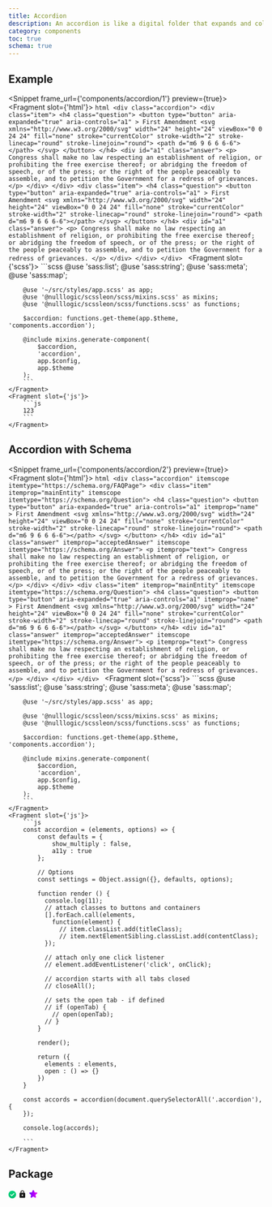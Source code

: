 ```yaml
---
title: Accordion
description: An accordion is like a digital folder that expands and collapses to reveal or hide its contents. It's a nifty tool for organizing information, allowing users to quickly navigate through a website without feeling overwhelmed by a barrage of text. With an accordion, users can easily find what they're looking for, without having to scroll through endless pages of content.
category: components
toc: true
schema: true
---
```


## Example
<Snippet frame_url={'components/accordion/1'} preview={true}>
    <Fragment slot={'html'}>
        ```html
        <div class="accordion">
            <div class="item">
                <h4 class="question">
                    <button
                        type="button"
                        aria-expanded="true"
                        aria-controls="a1"
                    >
                        First Amendment
                        <svg xmlns="http://www.w3.org/2000/svg" width="24" height="24" viewBox="0 0 24 24" fill="none"
                             stroke="currentColor" stroke-width="2" stroke-linecap="round" stroke-linejoin="round">
                            <path d="m6 9 6 6 6-6"></path>
                        </svg>
                    </button>
                </h4>
                <div id="a1" class="answer">
                    <p>
                        Congress shall make no law respecting an establishment of religion, or
                        prohibiting the free exercise thereof; or abridging the freedom of speech,
                        or of the press; or the right of the people peaceably to assemble, and to
                        petition the Government for a redress of grievances.
                    </p>
                </div>
            </div>
            <div class="item">
                <h4 class="question">
                    <button
                        type="button"
                        aria-expanded="true"
                        aria-controls="a1"
                    >
                        First Amendment
                        <svg xmlns="http://www.w3.org/2000/svg" width="24" height="24" viewBox="0 0 24 24" fill="none"
                             stroke="currentColor" stroke-width="2" stroke-linecap="round" stroke-linejoin="round">
                            <path d="m6 9 6 6 6-6"></path>
                        </svg>
                    </button>
                </h4>
                <div id="a1" class="answer">
                    <p>
                        Congress shall make no law respecting an establishment of religion, or
                        prohibiting the free exercise thereof; or abridging the freedom of speech,
                        or of the press; or the right of the people peaceably to assemble, and to
                        petition the Government for a redress of grievances.
                    </p>
                </div>
            </div>
        </div>
        ```
    </Fragment>
    <Fragment slot={'scss'}>
        ```scss
        @use 'sass:list';
        @use 'sass:string';
        @use 'sass:meta';
        @use 'sass:map';

        @use '~/src/styles/app.scss' as app;
        @use '@nulllogic/scssleon/scss/mixins.scss' as mixins;
        @use '@nulllogic/scssleon/scss/functions.scss' as functions;

        $accordion: functions.get-theme(app.$theme, 'components.accordion');

        @include mixins.generate-component(
            $accordion,
            'accordion',
            app.$config,
            app.$theme
        );
        ```
    </Fragment>
    <Fragment slot={'js'}>
        ```js
        123
        ```
    </Fragment>
</Snippet>

## Accordion with Schema
<Snippet frame_url={'components/accordion/2'} preview={true}>
    <Fragment slot={'html'}>
        ```html
        <div class="accordion" itemscope itemtype="https://schema.org/FAQPage">
            <div class="item" itemprop="mainEntity" itemscope itemtype="https://schema.org/Question">
                <h4 class="question">
                    <button
                        type="button"
                        aria-expanded="true"
                        aria-controls="a1"
                        itemprop="name"
                    >
                        First Amendment
                        <svg xmlns="http://www.w3.org/2000/svg" width="24" height="24" viewBox="0 0 24 24" fill="none"
                             stroke="currentColor" stroke-width="2" stroke-linecap="round" stroke-linejoin="round">
                            <path d="m6 9 6 6 6-6"></path>
                        </svg>
                    </button>
                </h4>
                <div id="a1" class="answer" itemprop="acceptedAnswer" itemscope itemtype="https://schema.org/Answer">
                    <p itemprop="text">
                        Congress shall make no law respecting an establishment of religion, or
                        prohibiting the free exercise thereof; or abridging the freedom of speech,
                        or of the press; or the right of the people peaceably to assemble, and to
                        petition the Government for a redress of grievances.
                    </p>
                </div>
            </div>
            <div class="item" itemprop="mainEntity" itemscope itemtype="https://schema.org/Question">
                <h4 class="question">
                    <button
                        type="button"
                        aria-expanded="true"
                        aria-controls="a1"
                        itemprop="name"
                    >
                        First Amendment
                        <svg xmlns="http://www.w3.org/2000/svg" width="24" height="24" viewBox="0 0 24 24" fill="none"
                             stroke="currentColor" stroke-width="2" stroke-linecap="round" stroke-linejoin="round">
                            <path d="m6 9 6 6 6-6"></path>
                        </svg>
                    </button>
                </h4>
                <div id="a1" class="answer" itemprop="acceptedAnswer" itemscope itemtype="https://schema.org/Answer">
                    <p itemprop="text">
                        Congress shall make no law respecting an establishment of religion, or
                        prohibiting the free exercise thereof; or abridging the freedom of speech,
                        or of the press; or the right of the people peaceably to assemble, and to
                        petition the Government for a redress of grievances.
                    </p>
                </div>
            </div>
        </div>
        ```
    </Fragment>
    <Fragment slot={'scss'}>
        ```scss
        @use 'sass:list';
        @use 'sass:string';
        @use 'sass:meta';
        @use 'sass:map';

        @use '~/src/styles/app.scss' as app;

        @use '@nulllogic/scssleon/scss/mixins.scss' as mixins;
        @use '@nulllogic/scssleon/scss/functions.scss' as functions;

        $accordion: functions.get-theme(app.$theme, 'components.accordion');

        @include mixins.generate-component(
            $accordion,
            'accordion',
            app.$config,
            app.$theme
        );
        ```
    </Fragment>
    <Fragment slot={'js'}>
        ```js
        const accordion = (elements, options) => {
            const defaults = {
                show_multiply : false,
                a11y : true
            };

            // Options
            const settings = Object.assign({}, defaults, options);

            function render () {
              console.log(11);
              // attach classes to buttons and containers
              [].forEach.call(elements,
                function(element) {
                  // item.classList.add(titleClass);
                  // item.nextElementSibling.classList.add(contentClass);
              });

              // attach only one click listener
              // element.addEventListener('click', onClick);

              // accordion starts with all tabs closed
              // closeAll();

              // sets the open tab - if defined
              // if (openTab) {
                // open(openTab);
              // }
            }

            render();

            return ({
              elements : elements,
              open : () => {}
            })
        }

        const accords = accordion(document.querySelectorAll('.accordion'), {
        });

        console.log(accords);

        ```
    </Fragment>
</Snippet>

## Package

<svg class="mt-0.5 flex-shrink-0" xmlns="http://www.w3.org/2000/svg" width="15" height="16" fill="none" viewBox="0 0 15 16"> <path fill="url(#check__a)" d="m6.45 11.45 5.288-5.287-1.05-1.05L6.45 9.35 4.312 7.213l-1.05 1.05L6.45 11.45ZM7.5 15.5a7.3 7.3 0 0 1-2.925-.591 7.585 7.585 0 0 1-2.381-1.603A7.558 7.558 0 0 1 .59 10.925 7.32 7.32 0 0 1 0 8c0-1.037.197-2.012.591-2.925a7.591 7.591 0 0 1 1.603-2.381A7.563 7.563 0 0 1 4.575 1.09 7.306 7.306 0 0 1 7.5.5c1.037 0 2.011.197 2.925.591a7.563 7.563 0 0 1 2.381 1.603 7.602 7.602 0 0 1 1.604 2.381A7.26 7.26 0 0 1 15 8a7.354 7.354 0 0 1-.591 2.925 7.524 7.524 0 0 1-1.603 2.381 7.619 7.619 0 0 1-2.381 1.604 7.266 7.266 0 0 1-2.925.59Z"></path> <defs> <linearGradient id="check__a" x1="7.5" x2="7.5" y1=".5" y2="15.5" gradientUnits="userSpaceOnUse"> <stop stop-color="#00D67C"></stop> <stop offset="1" stop-color="#00BE6E"></stop> </linearGradient> </defs> </svg>
<svg class="text-muted" viewBox="0 0 24 24" width="1.2em" height="1.2em"><path fill="currentColor" d="M12 17a2 2 0 0 0 2-2a2 2 0 0 0-2-2a2 2 0 0 0-2 2a2 2 0 0 0 2 2m6-9a2 2 0 0 1 2 2v10a2 2 0 0 1-2 2H6a2 2 0 0 1-2-2V10a2 2 0 0 1 2-2h1V6a5 5 0 0 1 5-5a5 5 0 0 1 5 5v2zm-6-5a3 3 0 0 0-3 3v2h6V6a3 3 0 0 0-3-3"></path></svg>
<svg class="mt-0.5 flex-shrink-0" xmlns="http://www.w3.org/2000/svg" width="18" height="18" fill="none" viewBox="0 0 18 18"> <path fill="url(#ph-star-fill__a)" d="m16.474 8.076-3.165 2.73.964 4.083a1.153 1.153 0 0 1-1.722 1.253L9 13.957l-3.553 2.185a1.153 1.153 0 0 1-1.72-1.253l.967-4.083-3.164-2.73a1.157 1.157 0 0 1 .655-2.029l4.149-.335 1.6-3.872a1.15 1.15 0 0 1 2.128 0l1.6 3.872 4.148.335a1.157 1.157 0 0 1 .66 2.03l.004-.001Z"></path> <defs> <linearGradient id="ph-star-fill__a" x1="1.129" x2="19.105" y1="1.526" y2="2.261" gradientUnits="userSpaceOnUse"> <stop stop-color="#6100FF"></stop> <stop offset="1" stop-color="#FF00F0"></stop> </linearGradient> </defs> </svg>